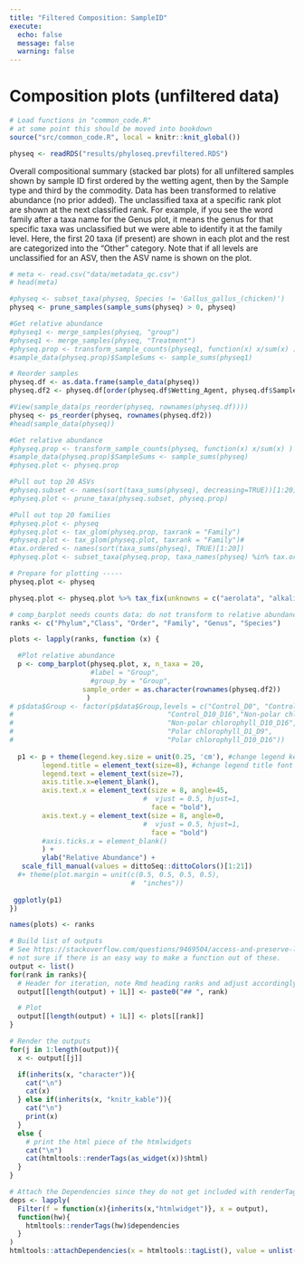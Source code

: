 ```yaml
---
title: "Filtered Composition: SampleID"
execute:
  echo: false
  message: false
  warning: false
---
```


# Composition plots (unfiltered data)

```r
# Load functions in "common_code.R"
# at some point this should be moved into bookdown
source("src/common_code.R", local = knitr::knit_global())
```

```r
physeq <- readRDS("results/phyloseq.prevfiltered.RDS")
```

Overall compositional summary (stacked bar plots) for all unfiltered samples shown by sample ID first ordered by the wetting agent, then by the Sample type and third by the commodity. Data has been transformed to relative abundance (no prior added). The unclassified taxa at a specific rank plot are shown at the next classified rank. For example, if you see the word family after a taxa name for the Genus plot, it means the genus for that specific taxa was unclassified but we were able to identify it at the family level. Here, the first 20 taxa (if present) are shown in each plot and the rest are categorized into the "Other" category. Note that if all levels are unclassified for an ASV, then the ASV name is shown on the plot.


```r
# meta <- read.csv("data/metadata_qc.csv")
# head(meta)

#physeq <- subset_taxa(physeq, Species != 'Gallus_gallus_(chicken)')
physeq <- prune_samples(sample_sums(physeq) > 0, physeq)

#Get relative abundance
#physeq1 <- merge_samples(physeq, "group")
#physeq1 <- merge_samples(physeq, "Treatment")
#physeq.prop <- transform_sample_counts(physeq1, function(x) x/sum(x) )
#sample_data(physeq.prop)$SampleSums <- sample_sums(physeq1)

# Reorder samples
physeq.df <- as.data.frame(sample_data(physeq))
physeq.df2 <- physeq.df[order(physeq.df$Wetting_Agent, physeq.df$Sample_Type, physeq.df$Commodity_Type), ]

#View(sample_data(ps_reorder(physeq, rownames(physeq.df))))
physeq <- ps_reorder(physeq, rownames(physeq.df2))
#head(sample_data(physeq))

#Get relative abundance
#physeq.prop <- transform_sample_counts(physeq, function(x) x/sum(x) )
#sample_data(physeq.prop)$SampleSums <- sample_sums(physeq)
#physeq.plot <- physeq.prop

#Pull out top 20 ASVs
#physeq.subset <- names(sort(taxa_sums(physeq), decreasing=TRUE))[1:20]
#physeq.plot <- prune_taxa(physeq.subset, physeq.prop)

#Pull out top 20 families
#physeq.plot <- physeq
#physeq.plot <- tax_glom(physeq.prop, taxrank = "Family")
#physeq.plot <- tax_glom(physeq.plot, taxrank = "Family")#
#tax.ordered <- names(sort(taxa_sums(physeq), TRUE)[1:20])
#physeq.plot <- subset_taxa(physeq.prop, taxa_names(physeq) %in% tax.ordered)

# Prepare for plotting -----
physeq.plot <- physeq

physeq.plot <- physeq.plot %>% tax_fix(unknowns = c("aerolata", "alkalitolerans", "ginsenosidimutans", "niabensis", "radiotolerans", "turicensis","Unclassified","Unknown Family","agariperforans", "agri", "ginsengisoli", "humi", "koreensis", "kribbensis", "luteus", "massiliensis", "populi", "soli", "terrae"))


```

```r
# comp_barplot needs counts data; do not transform to relative abundance; it internally does that for you
ranks <- c("Phylum","Class", "Order", "Family", "Genus", "Species")

plots <- lapply(ranks, function (x) { 

  #Plot relative abundance
  p <- comp_barplot(physeq.plot, x, n_taxa = 20, 
                    #label = "Group",
                    #group_by = "Group",
                  sample_order = as.character(rownames(physeq.df2))
                   )
# p$data$Group <- factor(p$data$Group,levels = c("Control_D0", "Control_D1_D9",
#                                      "Control_D10_D16","Non-polar chlorophyll_D1_D9",
#                                      "Non-polar chlorophyll_D10_D16",
#                                      "Polar chlorophyll_D1_D9",
#                                      "Polar chlorophyll_D10_D16"))
                                                                  
  p1 <- p + theme(legend.key.size = unit(0.25, 'cm'), #change legend key size
        legend.title = element_text(size=8), #change legend title font size
        legend.text = element_text(size=7),
        axis.title.x=element_blank(),
        axis.text.x = element_text(size = 8, angle=45, 
                                 #  vjust = 0.5, hjust=1,
                                   face = "bold"),
        axis.text.y = element_text(size = 8, angle=0, 
                                 #  vjust = 0.5, hjust=1,
                                   face = "bold")
        #axis.ticks.x = element_blank()
        ) +
        ylab("Relative Abundance") +
   scale_fill_manual(values = dittoSeq::dittoColors()[1:21])
  #+ theme(plot.margin = unit(c(0.5, 0.5, 0.5, 0.5), 
                              #  "inches"))
  
 ggplotly(p1)
})

names(plots) <- ranks

# Build list of outputs
# See https://stackoverflow.com/questions/9469504/access-and-preserve-list-names-in-lapply-function for example
# not sure if there is an easy way to make a function out of these.
output <- list()
for(rank in ranks){
  # Header for iteration, note Rmd heading ranks and adjust accordingly
  output[[length(output) + 1L]] <- paste0("## ", rank)

  # Plot
  output[[length(output) + 1L]] <- plots[[rank]]
}

# Render the outputs
for(j in 1:length(output)){
  x <- output[[j]]

  if(inherits(x, "character")){
    cat("\n")
    cat(x)
  } else if(inherits(x, "knitr_kable")){
    cat("\n")
    print(x)
  }
  else {
    # print the html piece of the htmlwidgets
    cat("\n")
    cat(htmltools::renderTags(as_widget(x))$html)
  }
}
```

```r
# Attach the Dependencies since they do not get included with renderTags(...)$html
deps <- lapply(
  Filter(f = function(x){inherits(x,"htmlwidget")}, x = output),
  function(hw){
    htmltools::renderTags(hw)$dependencies
  }
)
htmltools::attachDependencies(x = htmltools::tagList(), value = unlist(deps,recursive=FALSE))
```

